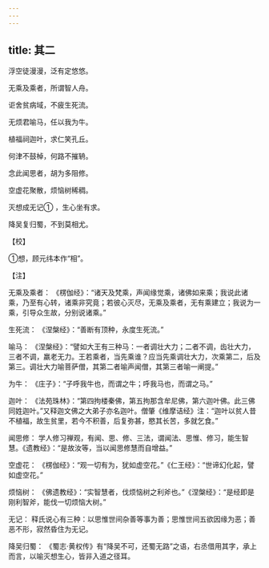 ```yaml
---
---
---
```

title: 其二
---




浮空徒漫漫，泛有定悠悠。

无乘及乘者，所谓智人舟。

讵舍贫病域，不疲生死流。

无烦君喻马，任以我为牛。

植福祠迦叶，求仁笑孔丘。

何津不鼓棹，何路不摧辀。

念此闻思者，胡为多阻修。

空虚花聚散，烦恼树稀稠。

灭想成无记① ，生心坐有求。

降吴复归蜀，不到莫相尤。

【校】

①想，顾元纬本作“相”。

【注】

无乘及乘者： 《楞伽经》：“诸天及梵乘，声闻缘觉乘，诸佛如来乘；我说此诸乘，乃至有心转，诸乘非究竟；若彼心灭尽，无乘及乘者，无有乘建立；我说为一乘，引导众生故，分别说诸乘。”

生死流： 《涅槃经》：“善断有顶种，永度生死流。”

喻马： 《涅槃经》：“譬如大王有三种马：一者调壮大力；二者不调，齿壮大力，三者不调，羸老无力。王若乘者，当先乘谁？应当先乘调壮大力，次乘第二，后及第三。调壮大力喻菩萨僧，其第二者喻声闻僧，其第三者喻一阐提。”

为牛： 《庄子》：“子呼我牛也，而谓之牛；呼我马也，而谓之马。”

迦叶： 《法苑珠林》：“第四拘楼秦佛，第五拘那含牟尼佛，第六迦叶佛。此三佛同姓迦叶。”又释迦文佛之大弟子亦名迦叶。僧肇《维摩诘经》注：“迦叶以贫人昔不植福，故生贫里，若今不积善，后复弥甚，愍其长苦，多就乞食。”

闻思修： 学人修习禅观，有闻、思、修、三法，谓闻法、思惟、修习，能生智慧。《遗教经》：“是故汝等，当以闻思修慧而自增益。”

空虚花： 《楞伽经》：“观一切有为，犹如虚空花。”《仁王经》：“世谛幻化起，譬如虚空花。”

烦恼树： 《佛遗教经》：“实智慧者，伐烦恼树之利斧也。”《涅槃经》：“是经即是刚利智斧，能伐一切烦恼大树。”

无记： 释氏说心有三种：以思惟世间杂善等事为善；思惟世间五欲因缘为恶；善恶不形，寂然昏住为无记。

降吴归蜀： 《蜀志·黄权传》有“降吴不可，还蜀无路”之语，右丞借用其字，承上而言，以喻灭想生心，皆非入道之径耳。
